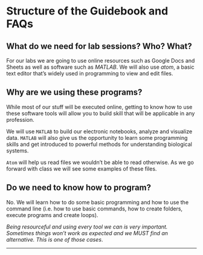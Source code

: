 # Structure of the Guidebook and FAQs 

## What do we need for lab sessions? Who? What?

For our labs we are going to use online resources such as Google Docs and Sheets as well as software such as *MATLAB*.  We will also use *atom*, a basic text editor that's widely used in programming to view and edit files.


## Why are we using these programs?

While most of our stuff will be executed online, getting to know how to use these software tools will allow you to build skill that will be applicable in any profession.

We will use `MATLAB` to build our electronic notebooks, analyze and visualize data. `MATLAB` will also give us the opportunity to learn some programming skills and get introduced to powerful methods for understanding biological systems.

`Atom` will help us read files we wouldn't be able to read otherwise. As we go forward with class we will see some examples of these files.

## Do we need to know how to program?

No. We will learn how to do some basic programming and how to use the command line (i.e. how to use basic commands, how to create folders, execute programs and create loops).

*Being resourceful and using every tool we can is very important. Sometimes things won't work as expected and we MUST find an alternative. This is one of those cases*.

***

